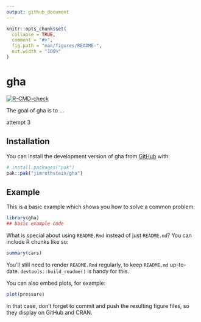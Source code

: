 ```yaml
---
output: github_document
---
```


<!-- README.md is generated from README.Rmd. Please edit that file -->

```r
knitr::opts_chunk$set(
  collapse = TRUE,
  comment = "#>",
  fig.path = "man/figures/README-",
  out.width = "100%"
)
```

# gha

<!-- badges: start -->
[![R-CMD-check](https://github.com/jimrothstein/gha/actions/workflows/R-CMD-check.yaml/badge.svg)](https://github.com/jimrothstein/gha/actions/workflows/R-CMD-check.yaml)
<!-- badges: end -->

The goal of gha is to ...

attempt 3

## Installation

You can install the development version of gha from [GitHub](https://github.com/) with:

``` r
# install.packages("pak")
pak::pak("jimrothstein/gha")
```

## Example

This is a basic example which shows you how to solve a common problem:

```r
library(gha)
## basic example code
```

What is special about using `README.Rmd` instead of just `README.md`? You can include R chunks like so:

```r
summary(cars)
```

You'll still need to render `README.Rmd` regularly, to keep `README.md` up-to-date. `devtools::build_readme()` is handy for this.

You can also embed plots, for example:

```r
plot(pressure)
```

In that case, don't forget to commit and push the resulting figure files, so they display on GitHub and CRAN.

